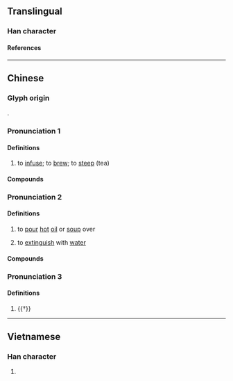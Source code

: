 {{character info}}
==Translingual==

===Han character===
{{Han char|rn=85|rad=水|as=04|sn=7|four=37120|canj=EPSH|ids=⿰氵切}}

====References====
{{Han ref|kx=0611.050|dkj=17199|dj=1003.090|hdz=31562.040|uh=6C8F}}

----

==Chinese==
{{zh-forms}}

===Glyph origin===
{{Han etym}}
{{Han compound|水|切|alt1=氵|ls=psc|c1=s|c2=p}}.

===Pronunciation 1===
{{zh-pron
|m=qī
|c=cai3,cit3,cai1
|c_note=cai1 - rare
|mn=chhiat/qz:chhit
|w=4qiq
|cat=v
}}

====Definitions====
{{zh-hanzi}}

# to [[infuse]]; to [[brew]]; to [[steep]] (tea)
#: {{zh-x|沏 一 杯 茶 給 你 喝|to '''make''' a cup of tea for you}}

====Compounds====
{{zh-der|fold=1|沏茶}}

===Pronunciation 2===
{{zh-pron
|m=qū
|c=keoi1
|cat=v
}}

====Definitions====
{{zh-hanzi}}

# {{lb|zh|cooking}} to [[pour]] [[hot]] [[oil]] or [[soup]] over
# to [[extinguish]] with [[water]]

====Compounds====
{{zh-der|fold=1|沏油}}

===Pronunciation 3===
{{zh-pron
|m=qiè
|c=cit3
|mc=y
|oc=y
|cat=a
}}

====Definitions====
{{zh-hanzi}}

# {{†}} {{n-g|sound of [[splashing]] [[water]]}}

----

==Vietnamese==

===Han character===
{{vi-readings|rs=水04|reading=thế}}

# {{rfdef|vi|sort=水04}}

{{cln|vi|Han tu}}